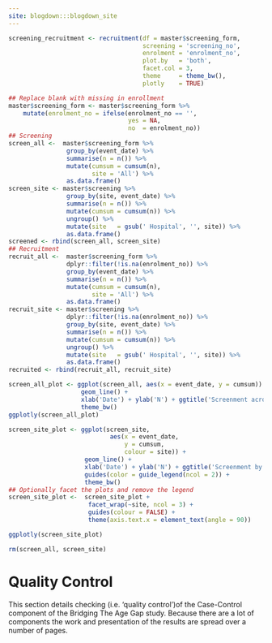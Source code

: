 ```yaml
---
site: blogdown:::blogdown_site
---
```


```r

screening_recruitment <- recruitment(df = master$screening_form,
                                     screening = 'screening_no',
                                     enrolment = 'enrolment_no',
                                     plot.by   = 'both',
                                     facet.col = 3,
                                     theme     = theme_bw(),
                                     plotly    = TRUE)

## Replace blank with missing in enrollment
master$screening_form <- master$screening_form %>%
    mutate(enrolment_no = ifelse(enrolment_no == '',
                                 yes = NA,
                                 no  = enrolment_no))
## Screening
screen_all <-  master$screening_form %>%
                group_by(event_date) %>%
                summarise(n = n()) %>%
                mutate(cumsum = cumsum(n),
                       site = 'All') %>%
                as.data.frame()
screen_site <- master$screening %>%
                group_by(site, event_date) %>%
                summarise(n = n()) %>%
                mutate(cumsum = cumsum(n)) %>%
                ungroup() %>%
                mutate(site   = gsub(' Hospital', '', site)) %>%
                as.data.frame()
screened <- rbind(screen_all, screen_site)
## Recruitment
recruit_all <-  master$screening_form %>%
                dplyr::filter(!is.na(enrolment_no)) %>%
                group_by(event_date) %>%
                summarise(n = n()) %>%
                mutate(cumsum = cumsum(n),
                       site = 'All') %>%
                as.data.frame()
recruit_site <- master$screening %>%
                dplyr::filter(!is.na(enrolment_no)) %>%
                group_by(site, event_date) %>%
                summarise(n = n()) %>%
                mutate(cumsum = cumsum(n)) %>%
                ungroup() %>%
                mutate(site   = gsub(' Hospital', '', site)) %>%
                as.data.frame()
recruited <- rbind(recruit_all, recruit_site)

screen_all_plot <- ggplot(screen_all, aes(x = event_date, y = cumsum)) +
                    geom_line() +
                    xlab('Date') + ylab('N') + ggtitle('Screenment across all Sites') +
                    theme_bw()
ggplotly(screen_all_plot)

screen_site_plot <- ggplot(screen_site,
                            aes(x = event_date,
                                y = cumsum,
                                colour = site)) +
                     geom_line() +
                     xlab('Date') + ylab('N') + ggtitle('Screenment by Site') +
                     guides(color = guide_legend(ncol = 2)) +
                     theme_bw()
## Optionally facet the plots and remove the legend
screen_site_plot <-  screen_site_plot +
                      facet_wrap(~site, ncol = 3) +
                      guides(colour = FALSE) +
                      theme(axis.text.x = element_text(angle = 90))

ggplotly(screen_site_plot)

rm(screen_all, screen_site)

```

# Quality Control

This section details checking (i.e. 'quality control')of the Case-Control component of the Bridging The Age Gap study.  Because there are a lot of components the work and presentation of the results are spread over a number of pages.
